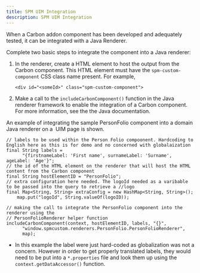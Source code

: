 ```yaml
---
title: SPM UIM Integration
description: SPM UIM Integration
---
```


When a Carbon addon component has been developed and adequately tested, it can be integrated with a Java Renderer.

Complete two basic steps to integrate the component into a Java renderer:

1. In the renderer, create a HTML element to host the output from the Carbon component. This HTML element must have the `spm-custom-component` CSS class name present. For example,

    ```
    <div id="<someId>" class="spm-custom-component"> 
    ```

2. Make a call to the `includeCarbonComponent()` function in the Java renderer framework to enable the integration of a Carbon component. For more information, see the the Java documentation.

An example of integrating the sample PersonFolio component into a domain Java renderer on a  UIM page is shown.

```
// labels to be used within the Person Folio compoonent. Hardcoding to English here as this is for demo and no concerned with globalaization
final String labels =
      "{firstnameLabel: 'First name', surnameLabel: 'Surname', ageLabel: 'Age'}";
// the id of the HTML element on the renderer that will host the HTML content from the Carbon component
final String hostElementID = "PersonFolio";
// extra configuration here needed. The logoId needed as a varibable to be passed into the query to retrieve a //logo
final Map<String, String> extraConfig = new HashMap<String, String>();
    map.put("logoId", String.valueOf(logoID));
```

```
// making the call to integrate the PersonFolio component into the renderer using the 
// PersonFolioRenderer helper function
includeCarbonComponent(context, hostElementID, labels, "{}",
      "window.spmcustom.renderers.PersonFolio.PersonFolioRenderer",
      map);
```

* In this example the label were just hard-coded as globalization was not a concern.
However in order to get properly translated labels, they would need to be put into a `*.properties` file and look them up using the `context.getDataAccessor()` function.
